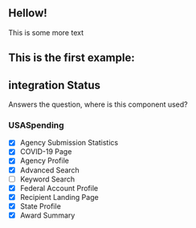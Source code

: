 

<Meta
    title="InPageNav"
    components={InPageNav}
/>

## Hellow!
This is some more text

## This is the first example:
<Canvas>
    <Story name='In Page Nav'>
        <InPageNavWrapper>
            <InPageNav/>
        </InPageNavWrapper>
    </Story>
</Canvas>

<ArgsTable of={InPageNav} />

## integration Status
Answers the question, where is this component used?

### USASpending
- [x] Agency Submission Statistics
- [x] COVID-19 Page
- [x] Agency Profile
- [x] Advanced Search
- [ ] Keyword Search
- [x] Federal Account Profile
- [x] Recipient Landing Page
- [x] State Profile
- [x] Award Summary
